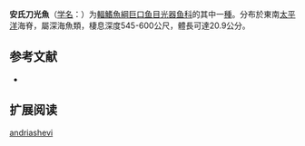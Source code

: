 {{Speciesbox
| name = 安氏刀光魚
| status = NE
| status_system = IUCN3.1
| image = 
| genus = Polymetme
| species = andriashevi
| authority = Parin & Borodulina, 1990
| synonyms = 
}}

'''安氏刀光魚'''（[[学名|学名]]：{{lang|la|''Polymetme andriashevi''}}）为[[輻鰭魚綱|輻鰭魚綱]][[巨口鱼目|巨口鱼目]][[光器鱼科|光器鱼科]]的其中一[[種|種]]。分布於東南[[太平洋|太平洋]]海脊，屬深海魚類，棲息深度545-600公尺，體長可達20.9公分。

== 参考文献 ==
{{refbegin}}
*{{FishBase_species|genus=Polymetme|species=andriashevi|year=2012|month=2}}
{{refend}}

== 扩展阅读 ==
{{refbegin}}
{{wikispecies-inline|Polymetme andriashevi|安氏刀光魚}}
{{refend}}
{{Taxonbar|from=Q2381873}}

[[Category:刀光鱼属|andriashevi]]